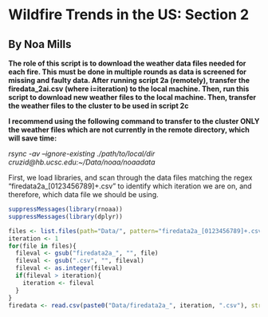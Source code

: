 # Wildfire Trends in the US: Section 2
## By Noa Mills

**The role of this script is to download the weather data files needed for each fire. This must be done in multiple rounds as data is screened for missing and faulty data. After running script 2a (remotely), transfer the firedata_2ai.csv (where i=iteration) to the local machine. Then, run this script to download new weather files to the local machine. Then, transfer the weather files to the cluster to be used in script 2c**

**I recommend using the following command to transfer to the cluster ONLY the weather files which are not currently in the remote directory, which will save time:**

*rsync -av --ignore-existing ./path/to/local/dir cruzid\@hb.ucsc.edu:~/Data/noaa/noaadata*

First, we load libraries, and scan through the data files matching the regex "firedata2a_[0123456789]+.csv" to identify which iteration we are on, and therefore, which data file we should be using.

```r
suppressMessages(library(rnoaa))
suppressMessages(library(dplyr))

files <- list.files(path="Data/", pattern="firedata2a_[0123456789]+.csv", recursive=FALSE)
iteration <- 1
for(file in files){
  fileval <- gsub("firedata2a_", "", file)
  fileval <- gsub(".csv", "", fileval)
  fileval <- as.integer(fileval)
  if(fileval > iteration){
    iteration <- fileval
  }
}
firedata <- read.csv(paste0("Data/firedata2a_", iteration, ".csv"), stringsAsFactors = FALSE)

```